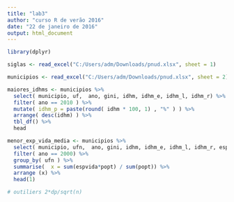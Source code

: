 ```yaml
---
title: "lab3"
author: "curso R de verão 2016"
date: "22 de janeiro de 2016"
output: html_document
---
```


```r
library(dplyr)

siglas <- read_excel("C:/Users/adm/Downloads/pnud.xlsx", sheet = 1)

municipios <- read_excel("C:/Users/adm/Downloads/pnud.xlsx", sheet = 2)

maiores_idhms <- municipios %>%  
  select( municipio, uf,  ano, gini, idhm, idhm_e, idhm_l, idhm_r) %>%
  filter( ano == 2010 ) %>%
  mutate( idhm_p = paste(round( idhm * 100, 1) , "%" ) ) %>%
  arrange( desc(idhm) ) %>%
  tbl_df() %>%
  head

menor_exp_vida_media <- municipios %>% 
  select( municipio, ufn,  ano, gini, idhm, idhm_e, idhm_l, idhm_r, espvida, popt) %>%
  filter( ano == 2000) %>% 
  group_by( ufn ) %>% 
  summarise(  x = sum(espvida*popt) / sum(popt)) %>% 
  arrange (x) %>% 
  head(1)

# outiliers 2*dp/sqrt(n)


```

